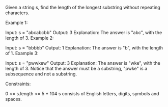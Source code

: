 Given a string s, find the length of the longest 
substring without repeating characters.

Example 1:

Input: s = "abcabcbb"
Output: 3
Explanation: The answer is "abc", with the length of 3.
Example 2:

Input: s = "bbbbb"
Output: 1
Explanation: The answer is "b", with the length of 1.
Example 3:

Input: s = "pwwkew"
Output: 3
Explanation: The answer is "wke", with the length of 3.
Notice that the answer must be a substring, "pwke" is a subsequence and not a substring.
 

Constraints:

0 <= s.length <= 5 * 104
s consists of English letters, digits, symbols and spaces.